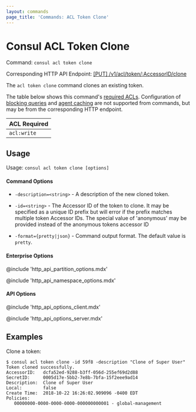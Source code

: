 ```yaml
---
layout: commands
page_title: 'Commands: ACL Token Clone'
---
```


# Consul ACL Token Clone

Command: `consul acl token clone`

Corresponding HTTP API Endpoint: [\[PUT\] /v1/acl/token/:AccessorID/clone](/api-docs/acl/tokens#clone-a-token)

The `acl token clone` command clones an existing token.

The table below shows this command's [required ACLs](/api-docs#authentication). Configuration of
[blocking queries](/api-docs/features/blocking) and [agent caching](/api-docs/features/caching)
are not supported from commands, but may be from the corresponding HTTP endpoint.

| ACL Required |
| ------------ |
| `acl:write`  |

## Usage

Usage: `consul acl token clone [options]`

#### Command Options

- `-description=<string>` - A description of the new cloned token.

- `-id=<string>` - The Accessor ID of the token to clone. It may be specified
  as a unique ID prefix but will error if the prefix matches multiple token
  Accessor IDs. The special value of 'anonymous' may be provided instead of
  the anonymous tokens accessor ID

- `-format={pretty|json}` - Command output format. The default value is `pretty`.

#### Enterprise Options

@include 'http_api_partition_options.mdx'

@include 'http_api_namespace_options.mdx'

#### API Options

@include 'http_api_options_client.mdx'

@include 'http_api_options_server.mdx'

## Examples

Clone a token:

```shell-session
$ consul acl token clone -id 59f8 -description "Clone of Super User"
Token cloned successfully.
AccessorID:   dcfa52ed-9288-b3ff-056d-255ef69d2d88
SecretID:     0005d17e-5bb2-7e8b-7bfa-15f2eee9ad14
Description:  Clone of Super User
Local:        false
Create Time:  2018-10-22 16:26:02.909096 -0400 EDT
Policies:
   00000000-0000-0000-0000-000000000001 - global-management
```
